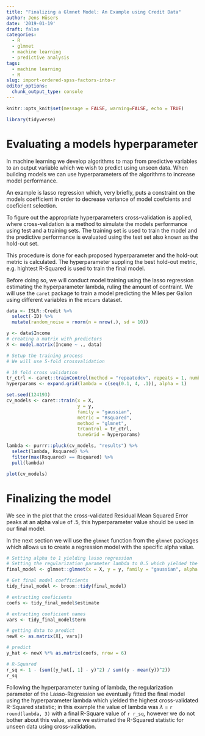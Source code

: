 ```yaml
---
title: "Finalizing a Glmnet Model: An Example using Credit Data"
author: Jens Hüsers
date: '2019-01-19'
draft: false  
categories:
  - R
  - glmnet
  - machine learning
  - predictive analysis
tags:
  - machine learning
  - R
slug: import-ordered-spss-factors-into-r
editor_options: 
  chunk_output_type: console
---
```


```r

knitr::opts_knit$set(message = FALSE, warning=FALSE, echo = TRUE)

library(tidyverse)

```

# Evaluating a models hyperparameter

In machine learning we develop algorithms to map from predictive variables to an output variable which we wish to predict using unseen data.
When building models we can use hyperparameters of the algorithms to increase model performance.

An example is lasso regression which, very briefly, puts a constraint on the models coefficient in order to decrease variance of model coefcients and coeficient selection.

To figure out the appropriate hyperparameters cross-validation is applied, where cross-validation is a method to simulate the models performance using test and a training sets. The training set is used to train the model and the predictive performance is evaluated using the test set also known as the hold-out set.

This procedure is done for each proposed hyperparameter and the hold-out metric is calculated. 
The hyperparameter suppling the best hold-out metric, e.g. hightest R-Squared is used to train the final model.

Before doing so, we will conduct model training using the lasso regression estimating the hyperparameter lambda, ruling the amount of contraint.
We will use the `caret` package to train a model predicting the Miles per Gallon using different variables in the `mtcars` dataset.

```r

data <- ISLR::Credit %>% 
  select(-ID) %>% 
  mutate(random_noise = rnorm(n = nrow(.), sd = 10))

y <- data$Income
# creating a matrix with predictors
X <- model.matrix(Income ~ ., data)

# Setup the training process 
# We will use 5-fold crossvalidation

# 10 fold cross validation
tr_ctrl <- caret::trainControl(method = "repeatedcv", repeats = 1, number = 3)
hyperparams <- expand.grid(lambda = c(seq(0.1, 4, .1)), alpha = 1)

set.seed(124193)
cv_models <- caret::train(x = X,
                          y = y,
                          family = "gaussian",
                          metric = "Rsquared",
                          method = "glmnet",
                          trControl = tr_ctrl,
                          tuneGrid = hyperparams)

lambda <- purrr::pluck(cv_models, "results") %>%
  select(lambda, Rsquared) %>%
  filter(max(Rsquared) == Rsquared) %>%
  pull(lambda)

plot(cv_models)

```

# Finalizing the model

We see in the plot that the cross-validated Residual Mean Squared Error peaks at an alpha value of .5, this hyperparameter value should be used in our final model.

In the next section we will use the `glmnet` function from the `glmnet` packages which allows us to create a regression model with the specific alpha value.

```r
# Setting alpha to 1 yielding lasso regression
# Setting the regularization parameter lambda to 0.5 which yielded the lowest RMSE in the cross-validation procedure
final_model <- glmnet::glmnet(x = X, y = y, family = "gaussian", alpha = 1, lambda = lambda)

# Get final model coefficients
tidy_final_model <- broom::tidy(final_model)  

# extracting coeficients
coefs <- tidy_final_model$estimate

# extracting coeficient names
vars <- tidy_final_model$term

# getting data to predict
newX <- as.matrix(X[, vars])

# predict
y_hat <- newX %*% as.matrix(coefs, nrow = 6)

# R-Squared
r_sq <- 1 - (sum((y_hat[, 1] - y)^2) / sum((y - mean(y))^2))
r_sq
```

Following the hyperparameter tuning of lambda, the regularization parameter of the Lasso-Regression we eventually fitted the final model using the hyperparameter lambda which yielded the highest cross-validated R-Squared statistic; in this example the value of lambda was $\lambda$ = `r round(lambda, 3)` with a final R-Square value of `r r_sq`, however we do not bother about this value, since we estimated the R-Squared statistic for unseen data using cross-validation.




